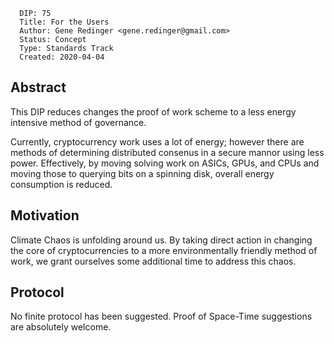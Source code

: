 <pre>
  DIP: 75
  Title: For the Users
  Author: Gene Redinger <gene.redinger@gmail.com>
  Status: Concept
  Type: Standards Track
  Created: 2020-04-04
</pre>


==Abstract==

This DIP reduces changes the proof of work scheme to a less energy intensive method of governance.

Currently, cryptocurrency work uses a lot of energy; however there are methods of determining distributed consenus in a secure mannor using
less power. Effectively, by moving solving work on ASICs, GPUs, and CPUs and moving those to querying bits on a spinning disk,
overall energy consumption is reduced.

==Motivation==

Climate Chaos is unfolding around us. By taking direct action in changing the core of cryptocurrencies
to a more environmentally friendly method of work, we grant ourselves
some additional time to address this chaos.

==Protocol==

No finite protocol has been suggested. Proof of Space-Time suggestions are absolutely welcome.

